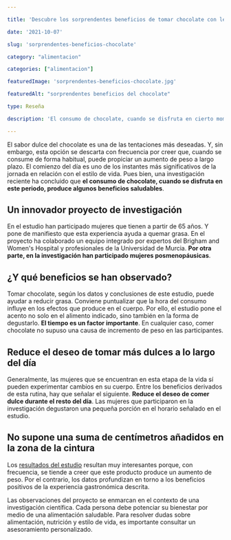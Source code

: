 ```yaml
---

title: 'Descubre los sorprendentes beneficios de tomar chocolate con leche por la mañana'

date: '2021-10-07'

slug: 'sorprendentes-beneficios-chocolate'

category: "alimentacion"

categories: ["alimentacion"]

featuredImage: 'sorprendentes-beneficios-chocolate.jpg'

featuredAlt: "sorprendentes beneficios del chocolate"

type: Reseña

description: 'El consumo de chocolate, cuando se disfruta en cierto momento del día, produce algunos beneficios saludables'

---
```




El sabor dulce del chocolate es una de las tentaciones más deseadas. Y, sin embargo, esta opción se descarta con frecuencia por creer que, cuando se consume de forma habitual, puede propiciar un aumento de peso a largo plazo. El comienzo del día es uno de los instantes más significativos de la jornada en relación con el estilo de vida. Pues bien, una investigación reciente ha concluido que **el consumo de chocolate, cuando se disfruta en este periodo, produce algunos beneficios saludables**.



## Un innovador proyecto de investigación

En el estudio han participado mujeres que tienen a partir de 65 años. Y pone de manifiesto que esta experiencia ayuda a quemar grasa. En el proyecto ha colaborado un equipo integrado por expertos del Brigham and Women&#39;s Hospital y profesionales de la Universidad de Murcia. **Por otra parte, en la investigación han participado mujeres posmenopáusicas**.

## ¿Y qué beneficios se han observado?

Tomar chocolate, según los datos y conclusiones de este estudio, puede ayudar a reducir grasa. Conviene puntualizar que la hora del consumo influye en los efectos que produce en el cuerpo. Por ello, el estudio pone el acento no solo en el alimento indicado, sino también en la forma de degustarlo. **El tiempo es un factor importante**. En cualquier caso, comer chocolate no supuso una causa de incremento de peso en las participantes.

## Reduce el deseo de tomar más dulces a lo largo del día

Generalmente, las mujeres que se encuentran en esta etapa de la vida sí pueden experimentar cambios en su cuerpo. Entre los beneficios derivados de esta rutina, hay que señalar el siguiente. **Reduce el deseo de comer dulce durante el resto del día**. Las mujeres que participaron en la investigación degustaron una pequeña porción en el horario señalado en el estudio.

## No supone una suma de centímetros añadidos en la zona de la cintura

Los [resultados del estudio](https://www.um.es/web/sala-prensa/-/una-ingesta-alta-de-chocolate-por-la-ma%C3%B1ana-puede-ayudar-a-quemar-grasa-y-reducir-los-%C3%ADndices-de-glucemia-en-mujeres-posmenop%C3%A1usicas) resultan muy interesantes porque, con frecuencia, se tiende a creer que este producto produce un aumento de peso. Por el contrario, los datos profundizan en torno a los beneficios positivos de la experiencia gastronómica descrita.

Las observaciones del proyecto se enmarcan en el contexto de una investigación científica. Cada persona debe potenciar su bienestar por medio de una alimentación saludable. Para resolver dudas sobre alimentación, nutrición y estilo de vida, es importante consultar un asesoramiento personalizado.